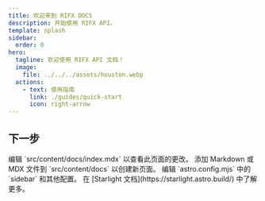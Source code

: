 ```yaml
---
title: 欢迎来到 RIFX DOCS
description: 开始使用 RIFX API。
template: splash
sidebar:
  order: 0
hero:
  tagline: 欢迎使用 RIFX API 文档！
  image:
    file: ../../../assets/houston.webp
  actions:
    - text: 使用指南
      link: ./guides/quick-start
      icon: right-arrow
---
```



## 下一步

<CardGrid stagger>
	<Card title="更新内容" icon="pencil">
		编辑 `src/content/docs/index.mdx` 以查看此页面的更改。
	</Card>
	<Card title="添加新内容" icon="add-document">
		添加 Markdown 或 MDX 文件到 `src/content/docs` 以创建新页面。
	</Card>
	<Card title="配置您的网站" icon="setting">
		编辑 `astro.config.mjs` 中的 `sidebar` 和其他配置。
	</Card>
	<Card title="阅读文档" icon="open-book">
		在 [Starlight 文档](https://starlight.astro.build/) 中了解更多。
	</Card>
</CardGrid>
